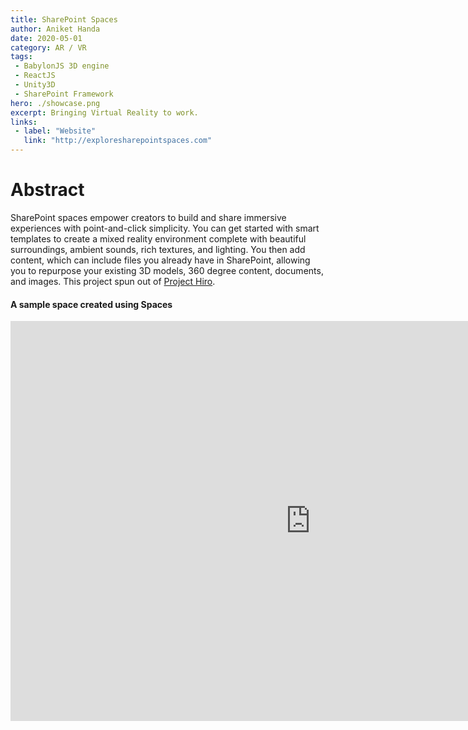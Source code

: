 ```yaml
---
title: SharePoint Spaces
author: Aniket Handa
date: 2020-05-01
category: AR / VR
tags:
 - BabylonJS 3D engine
 - ReactJS
 - Unity3D
 - SharePoint Framework
hero: ./showcase.png
excerpt: Bringing Virtual Reality to work.
links:
 - label: "Website"
   link: "http://exploresharepointspaces.com"
---
```


# Abstract
SharePoint spaces empower creators to build and share immersive experiences with point-and-click simplicity. You can get started with smart templates to create a mixed reality environment complete with beautiful surroundings, ambient sounds, rich textures, and lighting. You then add content, which can include files you already have in SharePoint, allowing you to repurpose your existing 3D models, 360 degree content, documents, and images. This project spun out of [Project Hiro](/Project-Hiro).

#### A sample space created using Spaces
<div className="Image__Medium">
  <div style="width: 100%;
    background: black;
    height: 60px;
    position: absolute;"/>
  <iframe style="border:none;" width="100%" height="640px" src="https://www.exploresharepointspaces.com/sample-classroom" />
</div>

# Role
Founding member and sole UX Engineer of the project responsible for Prototyping, Design and Integration of following features.

# 3D Common Controls
To build a cohesive set of 3D common controls I represented the team at companywide Mixed Reality design forum. My experience from Fabric/Fluent UI Library helped us develop these Atomic controls that work flawlessly in Mobile, Desktop and HMD.

<div className="Image__Medium">
  <img src="./showcase.png"/>
</div>

# Interaction model
The challenge was to build a system that just works for someone new to Virtual Reality; while making sure authors and third-party developers have enough create creative freedom to create valuable and beautiful spaces.
To solve this, I extensively prototyped various interaction models inching towards the current in-product solution.

#### Visual design & layout: Acrylic, Fluent 
<div className="Image__Medium" style="display: flex;">
  <video style="flex: 1 1 auto; align-self: stretch; width: 50%" loop autoplay>
    <source src="./videos/context-menu-01.mp4" type="video/mp4"/>
    Your browser does not support HTML5 video.
  </video>
  <video style="flex: 1 1 auto; align-self: stretch; width: 50%" loop autoplay>
    <source src="./videos/context-menu-02-layout-acrylic.mp4" type="video/mp4"/>
    Your browser does not support HTML5 video.
  </video>
</div>

#### Menu Types: Title, Contextual

<div className="Image__Medium" style="display: flex;">
  <div style="flex: 1 1 auto; align-self: stretch; width: 50%">
    <img src="./TitleBar.jpg" />
  </div>
  <video style="flex: 1 1 auto; align-self: stretch; width: 50%" loop autoplay>
    <source src="./videos/Mixed Reality Portal 10_25_18 2_39_42 PM_Trim.mp4" type="video/mp4"/>
    Your browser does not support HTML5 video.
  </video>
</div>

#### Positioning: User-space, Object-locked 

<div className="Image__Medium" style="display: flex;">
  <video style="flex: 1 1 auto; align-self: stretch; width: 33%" loop autoplay>
    <source src="./videos/Mixed Reality Portal 2020-05-28 16-03-00_Trim.mp4" type="video/mp4"/>
    Your browser does not support HTML5 video.
  </video>
  <video style="flex: 1 1 auto; align-self: stretch; width: 33%" loop autoplay>
    <source src="./videos/Mixed Reality Portal 2020-05-28 16-21-42_Trim.mp4" type="video/mp4"/>
    Your browser does not support HTML5 video.
  </video>
  <video style="flex: 1 1 auto; align-self: stretch; width: 33%" loop autoplay>
    <source src="./videos/Mixed Reality Portal 2020-05-28 16-16-04_Trim.mp4" type="video/mp4"/>
    Your browser does not support HTML5 video.
  </video>
</div>

# Authoring Controls
Authoring a 3D scene is hard, and we had to fix this to truly democratize creation. From object Transform control, Actions editor to Camera controls - I had to research, prototype and innovate in all domains.

#### Actions editor
<div className="Image__Medium">
  <video width="100%" loop autoplay>
    <source src="./videos/adding-actions.mp4" type="video/mp4"/>
    Your browser does not support HTML5 video.
  </video>
</div>

#### Transform control & Object-locked UI behavior

<div className="Image__Medium" style="display: flex;">
  <div style="flex: 1 1 auto; align-self: center; width: 81%">
    <img src="./Transform Control.png" />
  </div>
  <div style="flex: 1 1 auto; align-self: stretch; width: 19%">
    <img src="./transform-panel.gif" />
  </div>
</div>

# Document Library
How do we represent a collection of 2D and 3D files that fit to various user scenarios? In progress.
<div className="Image__Medium">
  <img src="./doclib.jpg" />
</div>

# Spatialized Sound 
No immersive experience is complete without ambient, content and Spatialized system sound based on interaction.